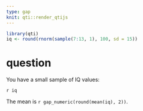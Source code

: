 ```yaml
---
type: gap
knit: qti::render_qtijs
---
```


```r
library(qti)
iq <- round(rnorm(sample(7:13, 1), 100, sd = 15))
```

# question

You have a small sample of IQ values:

`r iq`

The mean is `r gap_numeric(round(mean(iq), 2))`.
